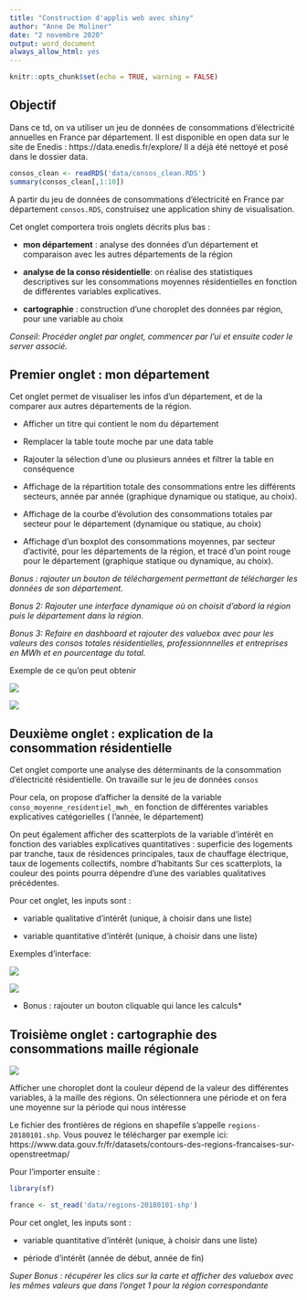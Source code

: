 ```yaml
---
title: "Construction d'applis web avec shiny"
author: "Anne De Moliner"
date: "2 novembre 2020"
output: word_document
always_allow_html: yes
---
```



```r
knitr::opts_chunk$set(echo = TRUE, warning = FALSE)
```



## Objectif

Dans ce td, on va utiliser un jeu de données de consommations d'électricité annuelles en France par département. Il est disponible en open data sur le site de Enedis :
https://data.enedis.fr/explore/ 
Il  a déjà été nettoyé et posé dans le dossier data.





```r
consos_clean <- readRDS('data/consos_clean.RDS')
summary(consos_clean[,1:10])
```

A partir du jeu de données de consommations d'électricité en France par département `consos.RDS`, construisez une application shiny de visualisation.

Cet onglet comportera trois onglets décrits plus bas : 

- **mon département** : analyse des données d'un département et comparaison avec les autres départements de la région

- **analyse de la conso résidentielle**: on réalise des statistiques descriptives sur les consommations moyennes résidentielles en fonction de différentes variables explicatives.

- **cartographie** : construction d'une choroplet des données par région, pour une variable au choix


*Conseil: Procéder onglet par onglet, commencer par l'ui et ensuite coder le server associé. *





## Premier onglet : mon département

Cet onglet permet de visualiser les infos d'un département, et de la comparer aux autres
départements de la région. 

- Afficher un titre qui contient le nom du département 

-  Remplacer la table toute moche par une data table 
- Rajouter la sélection d'une ou plusieurs années et filtrer la table en conséquence


- Affichage de la répartition totale des consommations entre les différents secteurs, année par année (graphique dynamique ou statique, au choix). 

- Affichage de la courbe d'évolution des consommations totales par secteur pour le département (dynamique ou statique, au choix)

- Affichage d'un boxplot des consommations moyennes, par secteur d'activité, pour les départements de la région, et tracé d'un point rouge pour le département (graphique statique ou dynamique, au choix). 



 *Bonus : rajouter un bouton de téléchargement permettant de télécharger les données de son département.*
 
 *Bonus 2: Rajouter une interface dynamique où on choisit d'abord la région puis le département dans la région.*
 
 *Bonus 3: Refaire en dashboard et rajouter des valuebox avec  pour les valeurs des consos totales résidentielles, professionnnelles et entreprises en MWh et en pourcentage du total.* 
 
 
Exemple de ce qu'on peut obtenir

![](img/macommune1.png)


![](img/macommune2.png)



## Deuxième onglet : explication de la consommation résidentielle 

Cet onglet comporte une analyse des déterminants de la consommation d'électricité résidentielle.  On travaille sur le jeu de données `consos`

Pour cela, on propose d'afficher la densité de la variable `conso_moyenne_residentiel_mwh_` en fonction de différentes variables explicatives catégorielles ( l'année, le département)


On peut également afficher des scatterplots de la variable d'intérêt en fonction des variables explicatives quantitatives : superficie des logements par tranche, taux de résidences principales, taux de chauffage électrique, taux de logements collectifs, nombre d'habitants
Sur ces scatterplots, la couleur des points pourra dépendre d'une des variables qualitatives précédentes. 








Pour cet onglet, les inputs sont : 

- variable qualitative d'intérêt (unique, à choisir dans une liste)

- variable quantitative d'intérêt (unique, à choisir dans une liste)


Exemples d'interface:

![](img/analyse_resid1.png)


![](img/analyse_resid2.png)


* Bonus : rajouter un bouton cliquable qui lance les calculs*


## Troisième onglet : cartographie des consommations maille régionale


![](img/carto.png)


Afficher une choroplet dont la couleur dépend de la valeur des différentes variables, à la maille des régions. On sélectionnera une période et on fera une moyenne sur la période qui nous intéresse 

Le fichier des frontières de régions en shapefile s'appelle `regions-20180101.shp`.
Vous pouvez le télécharger par exemple ici: https://www.data.gouv.fr/fr/datasets/contours-des-regions-francaises-sur-openstreetmap/


Pour l'importer ensuite :

```r
library(sf)

france <- st_read('data/regions-20180101-shp') 
```

Pour cet onglet, les inputs sont : 

- variable quantitative d'intérêt (unique, à choisir dans une liste)

- période d'intérêt (année de début, année de fin)


*Super Bonus : récupérer les clics sur la carte et afficher des valuebox avec les mêmes valeurs que dans l'onget 1 pour la région correspondante*
